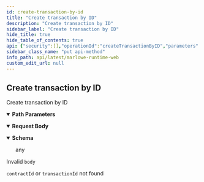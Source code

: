 ```yaml
---
id: create-transaction-by-id
title: "Create transaction by ID"
description: "Create transaction by ID"
sidebar_label: "Create transaction by ID"
hide_title: true
hide_table_of_contents: true
api: {"security":[],"operationId":"createTransactionByID","parameters":[{"in":"path","name":"contractId","required":true,"schema":{"description":"A reference to a transaction output with a transaction ID and index.","example":"98d601c9307dd43307cf68a03aad0086d4e07a789b66919ccf9f7f7676577eb7#1","pattern":"^[a-fA-F0-9]{64}#[0-9]+$","type":"string"}},{"in":"path","name":"transactionId","required":true,"schema":{"description":"The hex-encoded identifier of a Cardano transaction","pattern":"^[a-fA-F0-9]{64}$","type":"string"}}],"requestBody":{"content":{"application/json;charset=utf-8":{"schema":{"properties":{"cborHex":{"type":"string"},"description":{"type":"string"},"type":{"type":"string"}},"required":["type","description","cborHex"],"type":"object","title":"TextEnvelope"}}}},"responses":{"202":{"content":{"application/json;charset=utf-8":{}},"description":""},"400":{"description":"Invalid `body`"},"404":{"description":"`contractId` or `transactionId` not found"}},"description":"Create transaction by ID","method":"put","path":"/contracts/{contractId}/transactions/{transactionId}","servers":[{"url":"localhost:3780","description":""}],"info":{"title":"Marlowe Runtime Web","version":"0.0.3","description":"REST endpoints for Marlowe","license":{"name":"Apache 2.0","url":"https://www.apache.org/licenses/LICENSE-2.0.html"}},"postman":{"name":"Create transaction by ID","description":{"type":"text/plain"},"url":{"path":["contracts",":contractId","transactions",":transactionId"],"host":["{{baseUrl}}"],"query":[],"variable":[{"disabled":false,"description":{"content":"(Required) ","type":"text/plain"},"type":"any","value":"","key":"contractId"},{"disabled":false,"description":{"content":"(Required) ","type":"text/plain"},"type":"any","value":"","key":"transactionId"}]},"header":[{"key":"Content-Type","value":"application/json;charset=utf-8"},{"key":"Accept","value":"application/json;charset=utf-8"}],"method":"PUT","body":{"mode":"raw","raw":"\"\"","options":{"raw":{"language":"json"}}}}}
sidebar_class_name: "put api-method"
info_path: api/latest/marlowe-runtime-web
custom_edit_url: null
---
```



## Create transaction by ID



Create transaction by ID

<details style={{"marginBottom":"1rem"}} data-collapsed={false} open={true}><summary style={{}}><strong>Path Parameters</strong></summary><div><ul><ParamsItem className={"paramsItem"} param={{"in":"path","name":"contractId","required":true,"schema":{"description":"A reference to a transaction output with a transaction ID and index.","example":"98d601c9307dd43307cf68a03aad0086d4e07a789b66919ccf9f7f7676577eb7#1","pattern":"^[a-fA-F0-9]{64}#[0-9]+$","type":"string"}}}></ParamsItem><ParamsItem className={"paramsItem"} param={{"in":"path","name":"transactionId","required":true,"schema":{"description":"The hex-encoded identifier of a Cardano transaction","pattern":"^[a-fA-F0-9]{64}$","type":"string"}}}></ParamsItem></ul></div></details><MimeTabs><TabItem label={"application/json;charset=utf-8"} value={"application/json;charset=utf-8-schema"}><details style={{}} data-collapsed={false} open={true}><summary style={{"textAlign":"left"}}><strong>Request Body</strong></summary><div style={{"textAlign":"left","marginLeft":"1rem"}}></div><ul style={{"marginLeft":"1rem"}}><SchemaItem collapsible={false} name={"cborHex"} required={true} schemaName={"string"} qualifierMessage={undefined} schema={{"type":"string"}}></SchemaItem><SchemaItem collapsible={false} name={"description"} required={true} schemaName={"string"} qualifierMessage={undefined} schema={{"type":"string"}}></SchemaItem><SchemaItem collapsible={false} name={"type"} required={true} schemaName={"string"} qualifierMessage={undefined} schema={{"type":"string"}}></SchemaItem></ul></details></TabItem></MimeTabs><div><ApiTabs><TabItem label={"202"} value={"202"}><div></div><div><MimeTabs schemaType={"response"}><TabItem label={"application/json;charset=utf-8"} value={"application/json;charset=utf-8"}><SchemaTabs><TabItem label={"Schema"} value={"Schema"}><details style={{}} data-collapsed={false} open={true}><summary style={{"textAlign":"left"}}><strong>Schema</strong></summary><div style={{"textAlign":"left","marginLeft":"1rem"}}></div><ul style={{"marginLeft":"1rem"}}>any</ul></details></TabItem></SchemaTabs></TabItem></MimeTabs></div></TabItem><TabItem label={"400"} value={"400"}><div>

Invalid `body`

</div><div></div></TabItem><TabItem label={"404"} value={"404"}><div>

`contractId` or `transactionId` not found

</div><div></div></TabItem></ApiTabs></div>
      